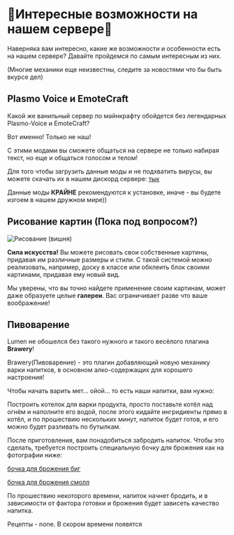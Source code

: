 # 🤔Интересные возможности на нашем сервере🤔

Наверняка вам интересно, какие же возможности и особенности есть на нашем сервере? Давайте пройдемся по самым интересным из них.

(Многие механики еще неизвестны, следите за новостями что бы быть вкурсе дел)

## **Plasmo Voice и EmoteCraft**

Какой же ванильный сервер по майнкрафту обойдется без легендарных Plasmo-Voice и EmoteCraft?

Вот именно! Только не наш!

С этими модами вы сможете общаться на сервере не только набирая текст, но еще и общаться голосом и телом!

Для того чтобы загрузить данные моды и не подхватить вирусы, вы можете скачать их в нашем дискорд сервере: [тык](https://discord.gg/nZD7UP3RmZ)

Данные моды **КРАЙНЕ** рекомендуются к установке, иначе - вы будете изгоем в нашем дружном мире))


## Рисование картин (Пока под вопросом?)

![Рисование (вишня)](/assets/cherrypaint.png)


**Сила искусства!** Вы можете рисовать свои собственные картины, придавая им различные размеры и стили. С такой системой можно реализовать, например, доску в классе или обклеить блок своими картинами, придавая ему новый вид.

Мы уверены, что вы точно найдете применение своим картинам, может даже образуете целые **галереи**. Вас ограничивает разве что ваше воображение!

## **Пивоварение**

Lumen не обошелся без такого нужного и такого весёлого плагина **Brawery**!

Brawery(Пивоварение) - это плагин добавляющий новую механику варки напитков, в основном алко-содержащих для хорошего настроения!

Чтобы начать варить мет... ойой... то есть наши напитки, вам нужно:

Построить котелок для варки продукта, просто поставьте котёл над огнём и наполните его водой, после этого кидайте ингридиенты прямо в котёл, и по прошествию нескольких минут, напиток будет готов, и его можно будет разливать по бутылкам.

После приготовления, вам понадобиться забродить напиток. Чтобы это сделать, требуется построить специальную бочку для брожения как на фотографии ниже:

[бочка для брожения биг](/assets/scale_1200.png) 

[бочка для брожения смолл](/assets/i.webp)

По прошествию некоторого времени, напиток начнет бродить, и в зависимости от фактора готовки и брожения будет зависеть качество напитка.

Рецепты - none. В скором времени появятся

